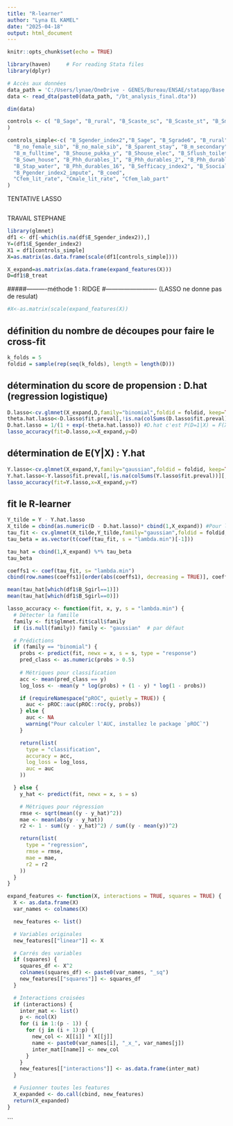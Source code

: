 ```yaml
---
title: "R-learner"
author: "Lyna EL KAMEL"
date: "2025-04-18"
output: html_document
---
```


```r
knitr::opts_chunk$set(echo = TRUE)
```

```r
library(haven)     # For reading Stata files
library(dplyr)
```



```r
# Accès aux données
data_path = 'C:/Users/lynae/OneDrive - GENES/Bureau/ENSAE/statapp/Base de donnée/Main Analysis and Paper/Analysis data' 
data <- read_dta(paste0(data_path, "/bt_analysis_final.dta"))
```

```r
dim(data)
```


```r
controls <- c( "B_Sage", "B_rural", "B_Scaste_sc", "B_Scaste_st", "B_Smuslim", "B_no_female_sib", "B_no_male_sib", "B_Sparent_stay", "B_m_secondary", "B_m_illiterate",  "B_m_parttime", "B_m_fulltime"
)

controls_simple<-c( "B_Sgender_index2","B_Sage", "B_Sgrade6", "B_rural", "B_Sgirl", "B_Sdistrict", "B_Scaste_sc", "B_Scaste_st", "B_Smuslim",
  "B_no_female_sib", "B_no_male_sib", "B_Sparent_stay", "B_m_secondary", "B_m_parttime",
  "B_m_fulltime", "B_Shouse_pukka_y", "B_Shouse_elec", "B_Sflush_toilet", "B_Snonflush_toilet",
  "B_Sown_house", "B_Phh_durables_1", "B_Phh_durables_2", "B_Phh_durables_7", "B_Snewspaper_house",
  "B_Stap_water", "B_Phh_durables_16", "B_Sefficacy_index2", "B_Ssocial_scale",
  "B_Pgender_index2_impute", "B_coed",
  "Cfem_lit_rate", "Cmale_lit_rate", "Cfem_lab_part"
)
```

################ TENTATIVE LASSO
```r

```



############# TRAVAIL STEPHANE
```r
library(glmnet)
df1 <- df[-which(is.na(df$E_Sgender_index2)),]
Y=(df1$E_Sgender_index2)
X1 = df1[controls_simple]
X=as.matrix(as.data.frame(scale(df1[controls_simple])))

X_expand=as.matrix(as.data.frame(expand_features(X)))
D=df1$B_treat
```



#####----------méthode 1 : RIDGE #------------------------- (LASSO ne donne pas de resulat)
```r
#X<-as.matrix(scale(expand_features(X))
```


## définition du nombre de découpes pour faire le cross-fit
```r
k_folds = 5
foldid = sample(rep(seq(k_folds), length = length(D)))
```

## détermination du score de propension : D.hat (regression logistique)
```r
D.lasso<-cv.glmnet(X_expand,D,family="binomial",foldid = foldid, keep=TRUE,alpha=1)
theta.hat.lasso<-D.lasso$fit.preval[,!is.na(colSums(D.lasso$fit.preval))][,D.lasso$lambda==D.lasso$lambda.min] #theta c'est X'beta
D.hat.lasso = 1/(1 + exp(-theta.hat.lasso)) #D.hat c'est P(D=1|X) = F(X'bet) avec F densité d'une logistique
lasso_accuracy(fit=D.lasso,x=X_expand,y=D)
```

## détermination de E(Y|X) : Y.hat
```r
Y.lasso<-cv.glmnet(X_expand,Y,family="gaussian",foldid = foldid, keep=TRUE,alpha=0)
Y.hat.lasso<-Y.lasso$fit.preval[,!is.na(colSums(Y.lasso$fit.preval))][,Y.lasso$lambda==Y.lasso$lambda.min]
lasso_accuracy(fit=Y.lasso,x=X_expand,y=Y)
```

## fit le R-learner
```r
Y_tilde = Y - Y.hat.lasso
X_tilde = cbind(as.numeric(D - D.hat.lasso)* cbind(1,X_expand)) #Pour le R-S learner, on rajoute encore X dans X_tilde
tau_fit <- cv.glmnet(X_tilde,Y_tilde,family="gaussian",foldid = foldid,alpha=1)
tau_beta = as.vector(t(coef(tau_fit, s = "lambda.min")[-1]))

tau_hat = cbind(1,X_expand) %*% tau_beta
tau_beta
```
```r
coeffs1 <- coef(tau_fit, s= "lambda.min")
cbind(row.names(coeffs1)[order(abs(coeffs1), decreasing = TRUE)], coeffs1[order(abs(coeffs1), decreasing = TRUE)])
```

```r
mean(tau_hat[which(df1$B_Sgirl==1)])
mean(tau_hat[which(df1$B_Sgirl==0)])
```

```r
lasso_accuracy <- function(fit, x, y, s = "lambda.min") {
  # Détecter la famille
  family <- fit$glmnet.fit$call$family
  if (is.null(family)) family <- "gaussian"  # par défaut

  # Prédictions
  if (family == "binomial") {
    probs <- predict(fit, newx = x, s = s, type = "response")
    pred_class <- as.numeric(probs > 0.5)
    
    # Métriques pour classification
    acc <- mean(pred_class == y)
    log_loss <- -mean(y * log(probs) + (1 - y) * log(1 - probs))

    if (requireNamespace("pROC", quietly = TRUE)) {
      auc <- pROC::auc(pROC::roc(y, probs))
    } else {
      auc <- NA
      warning("Pour calculer l'AUC, installez le package `pROC`")
    }

    return(list(
      type = "classification",
      accuracy = acc,
      log_loss = log_loss,
      auc = auc
    ))

  } else {
    y_hat <- predict(fit, newx = x, s = s)

    # Métriques pour régression
    rmse <- sqrt(mean((y - y_hat)^2))
    mae <- mean(abs(y - y_hat))
    r2 <- 1 - sum((y - y_hat)^2) / sum((y - mean(y))^2)

    return(list(
      type = "regression",
      rmse = rmse,
      mae = mae,
      r2 = r2
    ))
  }
}
```




```r
expand_features <- function(X, interactions = TRUE, squares = TRUE) {
  X <- as.data.frame(X)
  var_names <- colnames(X)

  new_features <- list()

  # Variables originales
  new_features[["linear"]] <- X

  # Carrés des variables
  if (squares) {
    squares_df <- X^2
    colnames(squares_df) <- paste0(var_names, "_sq")
    new_features[["squares"]] <- squares_df
  }

  # Interactions croisées
  if (interactions) {
    inter_mat <- list()
    p <- ncol(X)
    for (i in 1:(p - 1)) {
      for (j in (i + 1):p) {
        new_col <- X[[i]] * X[[j]]
        name <- paste0(var_names[i], "_x_", var_names[j])
        inter_mat[[name]] <- new_col
      }
    }
    new_features[["interactions"]] <- as.data.frame(inter_mat)
  }

  # Fusionner toutes les features
  X_expanded <- do.call(cbind, new_features)
  return(X_expanded)
}
```




```


